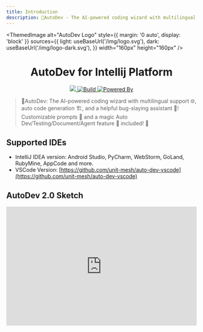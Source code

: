 ```yaml
---
title: Introduction
description: 🧙‍AutoDev - The AI-powered coding wizard with multilingual support 🌐, auto code generation 🏗️, and a helpful bug-slaying assistant 🐞!
---
```



<ThemedImage
  alt="AutoDev Logo"
  style={{ margin: '0 auto', display: 'block' }}
  sources={{
    light: useBaseUrl('/img/logo.svg'),
    dark: useBaseUrl('/img/logo-dark.svg'),
  }}
  width="160px"
  height="160px"
/>

<h1 align="center">AutoDev for Intellij Platform</h1>

<div align="center">
  <a href="https://codecov.io/gh/unit-mesh/auto-dev">
    <img src="https://codecov.io/gh/unit-mesh/auto-dev/graph/badge.svg?token=5RzcndjFPx"/>
  </a>
  <a href="https://github.com/unit-mesh/auto-dev/actions/workflows/build.yml">
    <img src="https://github.com/unit-mesh/auto-dev/actions/workflows/build.yml/badge.svg" alt="Build" />
  </a>
  <a href="https://github.com/unit-mesh/chocolate-factory">
    <img src="https://img.shields.io/badge/powered_by-chocolate_factory-blue?logo=kotlin&logoColor=fff" alt="Powered By" />
  </a>
</div>

> 🧙‍AutoDev: The AI-powered coding wizard with multilingual support 🌐, auto code generation 🏗️, and a helpful
> bug-slaying assistant 🐞! Customizable prompts 🎨 and a magic Auto Dev/Testing/Document/Agent feature 🧪 included! 🚀

## Supported IDEs

- IntelliJ IDEA version: Android Studio, PyCharm, WebStorm, GoLand, RubyMine, AppCode and more.
- VSCode Version: [https://github.com/unit-mesh/auto-dev-vscode](https://github.com/unit-mesh/auto-dev-vscode)

## AutoDev 2.0 Sketch

<iframe
  width="100%"
  height="315"
  src="https://www.youtube.com/embed/b1pO641-A54"
  title="AutoDev Sketch Demo"
  frameborder="0"
  allow="accelerometer; autoplay; clipboard-write; encrypted-media; gyroscope; picture-in-picture"
  allowfullscreen
/>

**AutoDev Sketch** is an IDE canvas feature provided by [Shire](https://github.com/phodal/shire), designed to simplify
interactions and enhance the developer experience within the IDE.

| Sketch Name                 | Description                                                                                                  | Screenshots                                                      |
|-----------------------------|--------------------------------------------------------------------------------------------------------------|------------------------------------------------------------------|
| **Code Sketch**             | Real-time code editor with syntax highlighting                                                               | ![](https://shire.run/images/shire-sketch-diff.png)              |
| **Diff Sketch**             | Diff content comparison tool with patch handling                                                             | ![](https://shire.run/images/shire-sketch-diff-view.png)         |
| **Terminal Sketch**         | Editable pop-up terminal interface and integration with other sketch, like frontend dev localhost in WebView | ![](https://shire.run/images/shire-sketch-terminal.png)          |
| **WebView Sketch**          | HTML/React/Ionic mockup generator with WebView display                                                       | ![](https://shire.run/images/shire-sketch-webview.png)           |
| **OpenAPI Sketch`*`**       | OpenAPI editor with bidirectional code-OpenAPI synchronization                                               | ![](https://unitmesh.cc/auto-dev/sketch-openapi.png)             |
| **Dependency Sketch`*`**    | Security-builtin vulnerable dependency checker                                                               | ![](https://unitmesh.cc/auto-dev/sketch-security-dependency.png) |
| **Go Playground Sketch`*`** | Go Playground with bidirectional code preview/edit                                                           | ![](https://unitmesh.cc/auto-dev/sketch-go-playground.png)       |
| **Mermaid Sketch`*`**       | Real-time flowchart preview/edit with bidirectional binding                                                  | ![](https://shire.run/images/shire-sketch-mermaid.png)           |
| **PlantUML Sketch`*`**      | UML diagram editor with bidirectional code-diagram synchronization                                           | ![](https://shire.run/images/shire-sketch-plantuml.png)          |
| **PlanSketch**              | Display AutoDev Planner planning for resovling code issues                                                   | ![](https://unitmesh.cc/auto-dev/autodev-plan-sketch.png)        |

`*` means requires additional plugin installation.

## Architecture

Here is the AutoDev architecture:

![AutoDev Architecture](/img/autodev-arch.svg)

## Feature Overview

![AutoDev Overview](/img/autodev-overview.svg)

## Features

- **Sketch coding Agent**
    - Agentic drive coding workflow with Sketch viewer.
- **Auto development mode**
    - AutoSQL (required Database plugin). Context-aware SQL generation.
    - AutoPage (React). Context-aware Web Page generation.
    - Auto Testing. create unit test intention, auto run unit test and try to fix test.
    - Auto Document. Auto generate document.
- **Copilot mode**
    - AutoDev will help you find bug, explain code, trace exception, generate commits, and more.
    - Pattern specific. Based on your code context like (Controller, Service `import`), AutoDev will suggest the best code to you.
    - Related code. Based on recent file changes, AutoDev will call calculate similar chunk to generate the best code.
- **Chat with AI**. Chat with selection code and context-aware code.
- **Customize**.
    - Custom specification of prompt. For example, Controller, Service, Repository, Model, etc.
    - Custom intention action. You can add your own intention action.
    - Custom LLM Server. You can customize your LLM Server in `Settings` -> `Tools` -> `AutoDev`
    - Custom Living documentation. Customize your own living documentation, like annotation.
    - Team AI. Customize your team prompts in codebase, and distribute to your team.
    - Prompt override. You can override AutoDev's prompt in your codebase.
- **SDLC**
    - VCS. Generate/improve commit message, release note, and more.
    - Code Review. Generate code-review content.
    - Smart Refactoring. AI based Rename, refactoring with code smell, refactoring suggetion and more.
    - Dockerfile. Based on your project, generate Dockerfile.
    - CI/CD config. Based on build tool, generate CI/CD config file, like `.github/workflows/build.yml`.
    - Terminal. In Terminal ToolWindow, you can use custom input to generate shell/command
- **Custom AI Agent**
    - Executable AI Agent language: DevIns.
    - Custom AI Agent. You can integrate your own AI Agent into AutoDev.
- **Model**
    - Built-in LLM Fine-tune
    - [UnitEval](https://github.com/unit-mesh/unit-eval) evaluate llm result
    - [UnitGen](https://github.com/unit-mesh/unit-gen) generate code-llm fine-tune data.

## Language Support

We follow [Chapi](https://github.com/phodal/chapi) AST analysis engine for language support tier.

| Features                  | Java | Python | Go | Kotlin | JS/TS | C/C++ | C# | Scala | Rust |
|---------------------------|------|--------|----|--------|-------|-------|----|-------|------|
| Chat Language Context     | ✅    | ✅      | ✅  | ✅      | ✅     | ✅     |    |       | ✅    |
| Structure AST             | ✅    |        | ✅  | ✅      | ✅     | ✅     |    |       |      |
| Doc Generation            | ✅    | ✅      | ✅  | ✅      | ✅     |       |    |       | ✅    |
| Precision Test Generation | ✅    | ✅      | ✅  | ✅      | ✅     |       |    |       | ✅    |
| Precision Code Generation | ✅    |        |    | ✅      |       |       |    |       |      |

